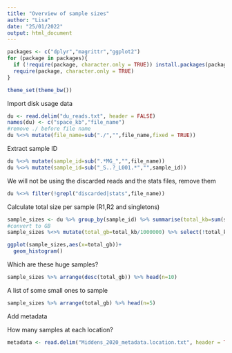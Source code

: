 ```yaml
---
title: "Overview of sample sizes"
author: "Lisa"
date: "25/01/2022"
output: html_document
---
```


```r
packages <- c("dplyr","magrittr","ggplot2")
for (package in packages){
  if (!require(package, character.only = TRUE)) install.packages(package)
  require(package, character.only = TRUE)
}
```

```r
theme_set(theme_bw())
```

Import disk usage data
```r
du <- read.delim("du_reads.txt", header = FALSE)
names(du) <- c("space_kb","file_name")
#remove ./ before file name
du %<>% mutate(file_name=sub("./","",file_name,fixed = TRUE))
```

Extract sample ID
```r
du %<>% mutate(sample_id=sub(".*MG_","",file_name))
du %<>% mutate(sample_id=sub("_S..?_L001.*","",sample_id))
```

We will not be using the discarded reads and the stats files, remove them
```r
du %<>% filter(!grepl("discarded|stats",file_name))
```

Calculate total size per sample (R1,R2 and singletons)
```r
sample_sizes <- du %>% group_by(sample_id) %>% summarise(total_kb=sum(space_kb),nr_files=n())
#convert to GB
sample_sizes %<>% mutate(total_gb=total_kb/1000000) %>% select(!total_kb)
```

```r
ggplot(sample_sizes,aes(x=total_gb))+
  geom_histogram()
```

Which are these huge samples?
```r
sample_sizes %>% arrange(desc(total_gb)) %>% head(n=10)
```
A list of some small ones to sample
```r
sample_sizes %>% arrange(total_gb) %>% head(n=5)
```

Add metadata

How many samples at each location?
```r
metadata <- read.delim("Middens_2020_metadata.location.txt", header = TRUE)
```

